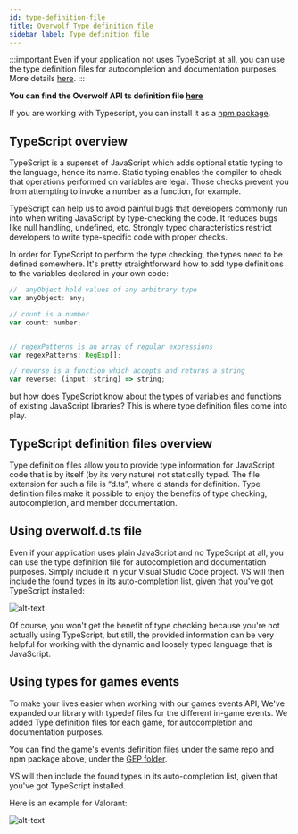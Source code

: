 ```yaml
---
id: type-definition-file
title: Overwolf Type definition file
sidebar_label: Type definition file
---
```


:::important
Even if your application not uses TypeScript at all, you can use the type definition files for autocompletion and documentation purposes. More details [here](#using-overwolfdts-file).
:::

**You can find the Overwolf API ts definition file [here](https://bit.ly/overwolf-ts-file)**

If you are working with Typescript, you can install it as a [npm package](https://bit.ly/overwolf-types-npm).

## TypeScript overview

TypeScript is a superset of JavaScript which adds optional static typing to the language, hence its name. Static typing enables the compiler to check that operations performed on variables are legal. Those checks prevent you from attempting to invoke a number as a function, for example.

TypeScript can help us to avoid painful bugs that developers commonly run into when writing JavaScript by type-checking the code. It reduces bugs like null handling, undefined, etc. Strongly typed characteristics restrict developers to write type-specific code with proper checks.

In order for TypeScript to perform the type checking, the types need to be defined somewhere. It's pretty straightforward how to add type definitions to the variables declared in your own code:

```js
//  anyObject hold values of any arbitrary type
var anyObject: any;

// count is a number
var count: number;


// regexPatterns is an array of regular expressions
var regexPatterns: RegExp[];

// reverse is a function which accepts and returns a string
var reverse: (input: string) => string;
```

but how does TypeScript know about the types of variables and functions of existing JavaScript libraries? This is where type definition files come into play.

## TypeScript definition files overview

Type definition files allow you to provide type information for JavaScript code that is by itself (by its very nature) not statically typed. The file extension for such a file is “d.ts”, where d stands for definition. Type definition files make it possible to enjoy the benefits of type checking, autocompletion, and member documentation.


## Using overwolf.d.ts file

Even if your application uses plain JavaScript and no TypeScript at all, you can use the type definition file for autocompletion and documentation purposes. Simply include it in your Visual Studio Code project.  VS will then include the found types in its auto-completion list, given that you've got TypeScript installed:

![alt-text](/assets/def-file-demo.gif)

Of course, you won't get the benefit of type checking because you're not actually using TypeScript, but still, the provided information can be very helpful for working with the dynamic and loosely typed language that is JavaScript.

## Using types for games events

To make your lives easier when working with our games events API, We've expanded our library with typedef files for the different in-game events.
We added Type definition files for each game, for autocompletion and documentation purposes.

You can find the game's events definition files under the same repo and npm package above, under the [GEP folder](https://github.com/overwolf/types/tree/master/gep).

VS will then include the found types in its auto-completion list, given that you've got TypeScript installed.  

Here is an example for Valorant:

![alt-text](/assets/valorant.d.ts2.gif)

